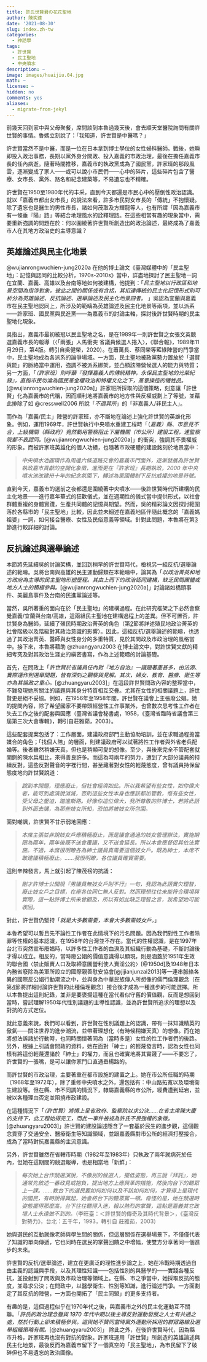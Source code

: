 ```yaml
---
title: 許氏世賢君の花花聖地
author: 陳奕達
date: '2021-08-30'
slug: index.zh-tw
categories:
  - 神話學
tags:
  - 許世賢
  - 民主聖地
  - 中央噴水
description: ~
image: images/huaijiu.04.jpg
math: ~
license: ~
hidden: no
comments: yes
aliases:
  - migrate-from-jekyl
---
```


前幾天回到家中與父母聚餐，席間談到本魯過幾天後，會去順天堂醫院詢問有關許世賢的事情。魯媽立刻說了：「我知道，許世賢是中醫嗎？」

許世賢當然不是中醫，而是一位在日本拿到博士學位的女性婦科醫師。戰後，她瞬即投入政治事務，長期以黨外身分問政、投入嘉義的市政治理，最後在擔任嘉義市長的任內病逝。隨著時間推移，嘉義市的執政黨成為了國民黨，許家班的那段風雲，逐漸變成了家人------或可以說小市民們------心中的碎片，這些碎片包含了醫療、女市長、黨外、路名和紀念建築等，不易遺忘也不精確。

許世賢在1950至1980年代的丰采，直到今天都還是市民心中的壓倒性政治認識。就以「嘉義市都出女市長」的說法來看，許多市民對女市長的「傳統」不抱懷疑。除了遺忘也是醫生的男性市長，諸如何茂取及方輝龍等人，也有所謂「因為嘉義市有一條垂『陽』路」等結合地理風水的詮釋理路。在這些相當有趣的現象當中，需要重新強調的問題在於：何以圍繞著許世賢所創造出的政治論述，最終成為了嘉義市人在其地方政治史的主導意識？

## 英雄論述與民主化地景

@wujianrongwuchien-jung2020a 在他的博士論文《臺灣媒體中的「民主聖地」：記憶與認同的比較分析，1970s-2010s》當中，詳盡地探討了民主聖地一詞在宜蘭、嘉義、高雄以及台南等地如何被建構，他提到：「*民主聖地以行政區和地景空間為指涉對象，彼此之間的關係或有含括，其扣連傳統的民主化記憶形式則可析分為英雄論述、反抗論述、選舉論述及民主化地景四者。* 」吳認為宜蘭與嘉義市在民主聖地認同上，所涉及的範疇為英雄論述及民主化地景等兩項，並以派系------許家班、國民黨與民進黨------為嘉義市的討論主軸，探討後許世賢時期的民主聖地化現象。

吳指出，嘉義市最初被冠以民主聖地之名，是在1989年一則許世賢之女張文英競選嘉義市長的報導（〈「兩張」人馬衝突 省議員候選人捲入〉，《聯合報》，1989年11月29日，第4版。轉引自吳健榮，2020）。在蕭萬長、蔡同榮等藍綠陣營的鬥爭當中，民主聖地成為各派系的論爭場域。一方面，民主聖地被政黨勢力置放於「選賢與能」的脈絡當中運用，強調不被派系綁架，並凸顯該陣營候選人的能力與特質；另一方面，「*（許家班）則呼籲『發揮嘉義人的傳統精神，永保民主聖地的光榮紀錄』，直指市民勿淪為國民黨金權政治和特權文化之下，黨意操控的犧牲品。*[@wujianrongwuchien-jung2020a]」許家班所採取的這個策略，刻意讓「許世賢」化為嘉義市的代稱，因而順利地將嘉義市的地方性與反權威劃上了等號，並藉此排除了如 @cresswell2006 所說「*不適其所*」的「非嘉義人/非民主人」。

而作為「嘉義/民主」陣營的許家班，亦不斷地在論述上強化許世賢的英雄化形象。例如，運用1969年，許世賢執行中央噴水重建工程時「（*嘉義）縣、市意見不合，上級機關（縣政府）竟然動用警察阻止下屬機關（市公所）建設工程，連監察院都不表認同。*[@wujianrongwuchien-jung2020a]」的衝突，強調其不畏權威的形象。而被許家班英雄化的個人功績，也隨著市政硬體的建設銘刻於地景當中：

> *中央噴水池圓環作為周邊六條道路交會的嘉義市門面外，逐漸發展為許世賢執政嘉市貢獻的空間化象徵，進而更在『許家班』長期執政，2000 年中央噴水池改建卅十年的紀念氛圍下，轉述為黨國體制下反抗威權的地景符號。*

直到今天，嘉義市的選前之夜都還是圍繞著中央噴水------後許世賢時代所建構的民主化地景------進行嘉年華式的狂歡儀式，並在週期性的儀式當中提供形式，以社會群體重複的身體實踐，生產共同體的記憶與期望。然而，吳的精彩論文因探討範圍落於各縣市的「民主聖地」比較，因此並未細述在嘉義地區伴隨此概念的「嘉義媽祖婆」一詞，如何接合醫療、女性及民俗意義等領域。針對此問題，本魯將在第[3](#rzuf)節進行較詳細的討論。

## 反抗論述與選舉論述

本節將先延續吳的討論架構，並回到稍早的許世賢時代，檢視另一組反抗/選舉論述的範疇。吳將台南與高雄的民主運動歸類在本範疇中，論其為「*以政治菁英和地方政府為主導的民主聖地形塑歷程。其由上而下的政治認同建構，缺乏民間團體或地方人士的積極參與。*[@wujianrongwuchien-jung2020a]」討論諸如橋頭事件、美麗島事件及台南的民進黨論述等。

當然，吳所著重的面向在於「民主聖地」的建構過程。在此研究框架之下必然會察覺嘉義/宜蘭與台南/高雄，這兩組民主聖地在建構過程上的差異。但不可置否，許世賢身為醫師，延續了殖民時期政治菁英的角色（第[2](#vimb)節將詳述殖民地政治菁英的社會階級以及階級對其政治意識的影響）。因此，這組反抗/選舉論述的範疇，也透過了其政治菁英、醫師與女性身分的多重特質，見於其問政及市政治理的風格當中。接下來，本魯將藉助 @zhuangyaru2003 在博士論文中，對許世賢文獻的精細考究及對其政治生涯史的縝密書寫，作為上述範疇的討論基礎。

首先，在問政上「*許世賢於省議員任內對『地方自治』一議題著墨甚多，由法源、實際運作到選舉問題，皆有深刻之觀察與見解。其次，婦女、教育、醫療、衛生等亦為其論政之重心。*[@zhuangyaru2003]」在這段許世賢問政內容的整理當中，不難發現她所關注的議題與其身分特質相互交疊。尤其在女性的相關議題上，許世賢更是絕不妥協。例如，在1956年至1958年間，許世賢在議會上主張廢公娼。她的提問內容，除了希望國家不要帶頭經營性工作事業外，也曾數次思考性工作者在失去工作之後的配套與因應（臺灣省議會秘書處，1958，《臺灣省臨時省議會第三屆第三次大會專輯》，轉引自莊雅茹，2003）。

這些配套提案包括了：工作層面，建議政府部門主動協助培訓，並在求職過程擔當媒合的角色；「找個人陪」的層面，則建議政府可以試著將性工作者與外省老兵配婚等。後者雖然稍嫌天真，但也是稍顯可愛的想像。至少，與後來完全不管配套就開鍘的陳水扁相比，來得善良許多。而這為時兩年的努力，遭到了大部分議員的持續反對。這些反對聲音的字裡行間，甚至藏著對女性的輕蔑態度，曾有議員持保留態度地向許世賢說道：

> *說到本問題，理應廢止，但社會經濟如此。所以我希望有些女性，如你偉大者，能可到處演說消滅，否則這些女性本身也應該都加管教，惟有些女性，受父母之壓迫，踏進斯路。好像你這位偉大，我所尊敬的許博士，若將此話到外面去講，為那些妓女所知，恐怕將被妓女所包圍。*

面對嘲諷，許世賢不甘示弱地回應：

> *本席主張並非說妓女戶應積極廢止，而是議會通過的妓女管理辦法，實施期限為兩年，兩年後既不送會覆議，又不送會延長。所以本會應督促其依法實施。不過，本席很明瞭各為紳士議員真需要這個妓女戶。既為紳士，本席不敢建議積極廢止。......我很明瞭，各位議員確實需要。*

這則辛辣發言，馬上就引起了陳茂榜的抗議：

> *剛才許博士公開說『男議員無妓女戶則不行』一句，我認為此語實欠理智，廢止妓女戶之目標，在座各位同仁無人反對。然而理想往往未能符合環境與實際，這一點許博士所未曾顧及，所以有如此缺乏理智之言，我希望她可能收回。*

對此，許世賢仍堅持「*就是大多數需要，本會大多數需妓女戶。*」

本魯希望可以暫且先不論性工作者在此情境下的污名問題。因為我們對性工作者除罪等性權的基本認識，在1958年的台灣並不存在。當代的性權認識，是在1997年台北市突然宣布廢娼時，以許多性工作者的血淚及其組織行動為基礎，不斷討論後才得以成立。相反的，當時廢公娼的價值意識得以顯現，則是涵蓋於1951年生效的聯合國〈禁止販賣人口及取締意圖營利使人賣淫公約〉[@1950d]及1948年日本內務省廢除為美軍所設立的國際親善慰安協會[@jijianjunzai2013]等一連串脈絡各異的國際反公娼行動潮流之中，並與身為中華民族傳人所想像的儒門倫理觀念（在第[4](#rzuf)節將詳細討論許世賢的此種倫理觀念）接合後才成為一種進步的可能選擇。所以本魯提出這則紀錄，並非是要褒揚這種在當代看似守舊的價值觀，反而是想回到當時，嘗試理解1950年代性別議題的主導性認識，並為許世賢所追求的理想以及對抗的方式定位。

就此意義來說，我們可以看到，許世賢在性別議題上的認識，帶有一抹知識精英的傲氣------關注世界的進步潮流，並帶著理想化（有時候稍嫌天真）的想像。而在她將想法訴諸於行動時，也同時關懷著同為（當時多是）女性的性工作者們的後路。另外，根據上引議會問政的資料，她在面對「紳士」的輕蔑發言時，認為女性也同樣有將這份輕蔑還諸於「紳士」的權力，而且也確實地將其實踐了------不要忘了，許世賢的一張嘴，是可以讓你家門口直通垂楊路的。

而許世賢的市政治理，主要著重在都市設施的建置之上。她在市公所任職的時期（1968年至1972年），除了重修中央噴水之外，還包括有：中山路拓寬以及環境衛生建設等。但在縣、市不同調的情況下，隸屬嘉義縣的市公所，經費遭到延宕，並被以各種理由否定並阻撓市政建設。

在這種情況下「*（許世賢）將情上呈省政府、監察院以求公決......在省主席陳大慶的支持下，此工程始得完工，而此一事件被視為許氏不畏強權的象徵。*[@zhuangyaru2003]」許世賢的建設論述隱含了一套基於民生的進步觀，這個觀念貫穿了交通安全、醫療衛生等知識領域，並跟嘉義縣對市公所的經濟打壓接合，成為了當時對抗嘉義縣的主流意識。

另外，許世賢雖然在省轄市時期（1982年至1983年）只執政了兩年就病死於任內，但她在這期間的競選報導，也是相當地「新鮮」：

> *每次她上台作競選演說，不像別的候選人，擺低姿態，再三說『拜託』，她通常先敘述一番政見或抱負，提出地方上應興革的措施，然後向台下的聽眾上一課。......教台下的選民要如何如何以及不該如何如何，才算得上是現代的國民，有時說得興起，她會將台下的聽眾罵一頓。奇怪的是，她在競選時姿態擺得那麼高，台下往往聽得入迷，報以熱烈的掌聲，這點是嘉義其它政壇人士永遠做不到的。*（李旺臺：＜許世賢的傳奇及其時代背景＞，《臺灣反對勢力》，台北：五千年，1993，轉引自 莊雅茹，2003）

她與選民的互動就像老師與學生間的關係，但這層關係在選舉場景下，不僅僅代表了知識的單向傳遞，它也同時在選民的掌聲回饋之中增幅，使雙方分享著同一個進步的未來。

許世賢的反抗/選舉論述，建立在更廣泛的理性進步論之上，她在冷戰時期透過自由主義的認識與手段，以及其理性知識------包括性別的與醫學的------實踐各種反抗，並投射到了問政與及市政治理等領域上。在縣、市之爭當中，她採取反抗的態度，並尋求公決；在問政中，以醫學衛生、性別等知識，進行論述鬥爭。一方面劃定了其反抗的陣營，一方面也開拓了「民主同盟」的更多支持者。

有趣的是，這個過程似乎在1970年代之後，與嘉義市之外的民主化運動互不關聯。「*許氏的政治理念雖與 1970 年代中期以後主導反對運動發展之人士有共通之處，然於行動上卻未積極參與。這與她不贊同當時黨外運動所採用的群眾路線及選舉組織策略有關。*[@zhuangyaru2003]」 除此之外，在後許世賢時代，因為縣市升格，許家班再也沒有對抗的對象。許家班運用「許世賢」所創造的英雄論述與民主化地景，最後反而為嘉義市留下了一個真空的「民主聖地」，為市民留下了破碎但也不易遺忘的政治圖像。
